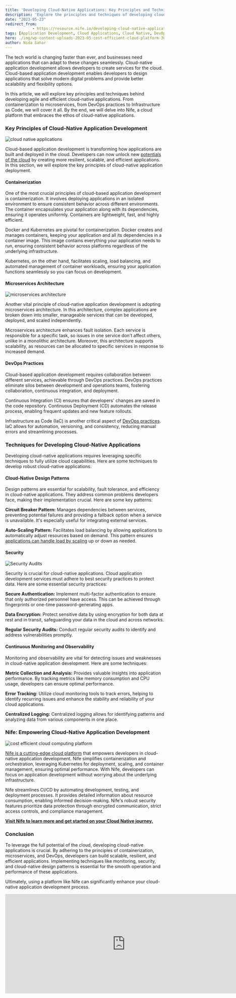 ```yaml
---
title: 'Developing Cloud-Native Applications: Key Principles and Techniques'
description: 'Explore the principles and techniques of developing cloud-native applications, including containerization, microservices architecture, and DevOps practices. Discover how these methodologies contribute to building scalable and efficient cloud-based solutions.'
date: "2023-05-23"
redirect_from: 
            - https://resource.nife.io/developing-cloud-native-applications-key-principles-and-techniques/
tags: [Application Development, Cloud Applications, Cloud Native, DevOps, Microservices, Containerization]
hero: ./img/wp-content-uploads-2023-05-cost-efficient-cloud-platform-300x200.png
author: Nida Sahar
---
```


The tech world is changing faster than ever, and businesses need applications that can adapt to these changes seamlessly. Cloud-native application development allows developers to create services for the cloud. Cloud-based application development enables developers to design applications that solve modern digital problems and provide better scalability and flexibility options.

In this article, we will explore key principles and techniques behind developing agile and efficient cloud-native applications. From containerization to microservices, from DevOps practices to Infrastructure as Code, we will cover it all. By the end, we will delve into Nife, a cloud platform that embraces the ethos of cloud-native applications.

### **Key Principles of Cloud-Native Application Development**

![cloud native applications](https://raw.githubusercontent.com/nifetency/nife-blog-content/main/blog/img/cloud-native-apps-768x513.png)
<br/>



Cloud-based application development is transforming how applications are built and deployed in the cloud. Developers can now unlock new [potentials of the cloud](/blog/what-to-look-out-for-when-evaluating-potential-cloud-providers/) by creating more resilient, scalable, and efficient applications. In this section, we will explore the key principles of cloud-native application deployment.

#### **Containerization**

One of the most crucial principles of cloud-based application development is containerization. It involves deploying applications in an isolated environment to ensure consistent behavior across different environments. The container encapsulates your application along with its dependencies, ensuring it operates uniformly. Containers are lightweight, fast, and highly efficient.

Docker and Kubernetes are pivotal for containerization. Docker creates and manages containers, keeping your application and all its dependencies in a container image. This image contains everything your application needs to run, ensuring consistent behavior across platforms regardless of the underlying infrastructure.

Kubernetes, on the other hand, facilitates scaling, load balancing, and automated management of container workloads, ensuring your application functions seamlessly so you can focus on development.

#### **Microservices Architecture**

![microservices architecture](https://raw.githubusercontent.com/nifetency/nife-blog-content/main/blog/img/microservices-architecture-284x300.png)
<br/>



Another vital principle of cloud-native application development is adopting microservices architecture. In this architecture, complex applications are broken down into smaller, manageable services that can be developed, deployed, and scaled independently.

Microservices architecture enhances fault isolation. Each service is responsible for a specific task, so issues in one service don't affect others, unlike in a monolithic architecture. Moreover, this architecture supports scalability, as resources can be allocated to specific services in response to increased demand.

#### **DevOps Practices**

Cloud-based application development requires collaboration between different services, achievable through DevOps practices. DevOps practices eliminate silos between development and operations teams, fostering collaboration, continuous integration, and deployment.

Continuous Integration (CI) ensures that developers' changes are saved in the code repository. Continuous Deployment (CD) automates the release process, enabling frequent updates and new feature rollouts.

Infrastructure as Code (IaC) is another critical aspect of [DevOps practices](https://aws.amazon.com/devops/what-is-devops/). IaC allows for automation, versioning, and consistency, reducing manual errors and streamlining processes.

### **Techniques for Developing Cloud-Native Applications**

Developing cloud-native applications requires leveraging specific techniques to fully utilize cloud capabilities. Here are some techniques to develop robust cloud-native applications:

#### **Cloud-Native Design Patterns**

Design patterns are essential for scalability, fault tolerance, and efficiency in cloud-native applications. They address common problems developers face, making their implementation crucial. Here are some key patterns:

**Circuit Breaker Pattern:** Manages dependencies between services, preventing potential failures and providing a fallback option when a service is unavailable. It's especially useful for integrating external services.

**Auto-Scaling Pattern:** Facilitates load balancing by allowing applications to automatically adjust resources based on demand. This pattern ensures [applications can handle load by scaling](/blog/challenges-faced-by-financial-services-while-scaling-application/) up or down as needed.

#### **Security**

![Security Audits](https://raw.githubusercontent.com/nifetency/nife-blog-content/main/blog/img/security-300x188.png)
<br/>



Security is crucial for cloud-native applications. Cloud application development services must adhere to best security practices to protect data. Here are some essential security practices:

**Secure Authentication:** Implement multi-factor authentication to ensure that only authorized personnel have access. This can be achieved through fingerprints or one-time password-generating apps.

**Data Encryption:** Protect sensitive data by using encryption for both data at rest and in transit, safeguarding your data in the cloud and across networks.

**Regular Security Audits:** Conduct regular security audits to identify and address vulnerabilities promptly.

#### **Continuous Monitoring and Observability**

Monitoring and observability are vital for detecting issues and weaknesses in cloud-native application development. Here are some techniques:

**Metric Collection and Analysis:** Provides valuable insights into application performance. By tracking metrics like memory consumption and CPU usage, developers can ensure optimal performance.

**Error Tracking:** Utilize cloud monitoring tools to track errors, helping to identify recurring issues and enhance the stability and reliability of your cloud applications.

**Centralized Logging:** Centralized logging allows for identifying patterns and analyzing data from various components in one place.

### **Nife: Empowering Cloud-Native Application Development**

![cost efficient cloud computing platform](https://raw.githubusercontent.com/nifetency/nife-blog-content/main/blog/img/cost-efficient-cloud-platform-768x511.png)
<br/>



[Nife is a cutting-edge cloud platform](/blog/5g-in-healthcare-technology-nife-cloud-computing-platform/) that empowers developers in cloud-native application development. Nife simplifies containerization and orchestration, leveraging Kubernetes for deployment, scaling, and container management, ensuring optimal performance. With Nife, developers can focus on application development without worrying about the underlying infrastructure.

Nife streamlines CI/CD by automating development, testing, and deployment processes. It provides detailed information about resource consumption, enabling informed decision-making. Nife's robust security features prioritize data protection through encrypted communication, strict access controls, and compliance management.

**[Visit Nife to learn more and get started on your Cloud Native journey.](https://nife.io)**

### **Conclusion**

To leverage the full potential of the cloud, developing cloud-native applications is crucial. By adhering to the principles of containerization, microservices, and DevOps, developers can build scalable, resilient, and efficient applications. Implementing techniques like monitoring, security, and cloud-native design patterns is essential for the smooth operation and performance of these applications.

Ultimately, using a platform like Nife can significantly enhance your cloud-native application development process.

<iframe width="760" height="315" src="https://www.youtube.com/embed/gPhzWdOMNyI?si=0h76WbG4Ux4GjW0i" title="YouTube video player" frameborder="0" allow="accelerometer; autoplay; clipboard-write; encrypted-media; gyroscope; picture-in-picture; web-share" referrerpolicy="strict-origin-when-cross-origin" allowfullscreen></iframe>
